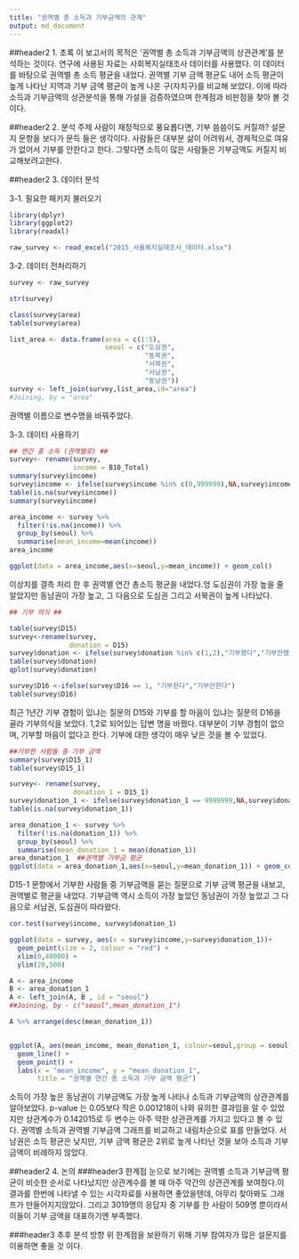 ---
title: "권역별 총 소득과 기부금액의 관계"
output: md_document
---

##header2 1. 초록 
이 보고서의 목적은 '권역별 총 소득과 기부금액의 상관관계'를 분석하는 것이다. 연구에 사용된 자료는 사회복지실태조사 데이터를 사용했다. 이 데이터를 바탕으로 권역별 총 소득 평균을 내었다. 권역별 기부 금액 평균도 내어 소득 평균이 높게 나타난 지역과 기부 금액 평균이 높게 나온 구(자치구)를 비교해 보았다. 이에 따라 소득과 기부금액의 상관분석을 통해 가설을 검증하였으며 한계점과 비판점을 찾아 볼 것이다.

##header2 2. 분석 주제
사람이 재정적으로 풍요롭다면, 기부 씀씀이도 커질까? 설문지 문항을 보다가 문득 들은 생각이다. 사람들은 대부분 삶이 어려워서, 경제적으로 여유가 없어서 기부를 안한다고 한다. 그렇다면 소득이 많은 사람들은 기부금액도 커질지 비교해보려고한다.

##header2 3. 데이터 분석

3-1. 필요한 패키지 불러오기
```{r}

library(dplyr)
library(ggplot2)
library(readxl)

raw_survey <- read_excel("2015_서울복지실태조사_데이터.xlsx")
```

3-2. 데이터 전처리하기
```{r}
survey <- raw_survey

str(survey)

class(survey$area)
table(survey$area)

list_area <- data.frame(area = c(1:5),
                        seoul = c("도심권",
                                  "동북권",
                                  "서북권",
                                  "서남권",
                                  "동남권"))
survey <- left_join(survey,list_area,id="area")
#Joining, by = "area"
```
권역별 이름으로 변수명을 바꿔주었다.

3-3. 데이터 사용하기
```{r}
## 연간 총 소득 (권역별로) ##
survey<- rename(survey,
                income = B10_Total)
summary(survey$income)
survey$income <- ifelse(survey$income %in% c(0,999999),NA,survey$income)
table(is.na(survey$income))
summary(survey$income)

area_income <- survey %>% 
  filter(!is.na(income)) %>% 
  group_by(seoul) %>% 
  summarise(mean_income=mean(income))
area_income

ggplot(data = area_income,aes(x=seoul,y=mean_income)) + geom_col()

```
이상치를 결측 처리 한 후 권역별 연간 총소득 평균을 내었다.엉
도심권이 가장 높을 줄 알았지만 동남권이 가장 높고, 그 다음으로 도심권 그리고 서북권이 높게 나타났다.
```{r}
## 기부 의식 ##

table(survey$D15)
survey<-rename(survey,
               donation = D15)
survey$donation <- ifelse(survey$donation %in% c(1,2),"기부했다","기부안했다")
table(survey$donation)
qplot(survey$donation)

survey$D16 <-ifelse(survey$D16 == 1, "기부한다","기부안한다")
table(survey$D16)

```
최근 1년간 기부 경험이 있냐는 질문의 D15와 기부를 할 마음이 있냐는 질문의 D16을 골라 기부의식을 보았다. 1,2로 되어있는 답변 명을 바꿨다.
대부분이 기부 경험이 없으며, 기부할 마음이 없다고 한다.
기부에 대한 생각이 매우 낮은 것을 볼 수 있었다.
```{r}
##기부한 사람들 중 기부 금액
summary(survey$D15_1)
table(survey$D15_1)

survey<- rename(survey,
                donation_1 = D15_1)
survey$donation_1 <- ifelse(survey$donation_1 == 9999999,NA,survey$donation_1)
table(is.na(survey$donation_1))

area_donation_1 <- survey %>% 
  filter(!is.na(donation_1)) %>% 
  group_by(seoul) %>% 
  summarise(mean_donation_1 = mean(donation_1))
area_donation_1  ##권역별 기부금 평균
ggplot(data = area_donation_1,aes(x=seoul,y=mean_donation_1)) + geom_col()
```
D15-1 문항에서 기부한 사람들 중 기부금액을 묻는 질문으로 기부 금액 평균을 내보고, 권역별로 평균을 내었다. 기부금액 역시 소득이 가장 높았던 동남권이 가장 높았고 그 다음으로 서남권, 도심권이 따라왔다.
```{r}
cor.test(survey$income, survey$donation_1)

ggplot(data = survey, aes(x = survey$income,y=survey$donation_1))+
  geom_point(size = 2, colour = "red") +
  xlim(0,40000) +
  ylim(20,500)

A <- area_income
B <- area_donation_1
A <- left_join(A, B , id = "seoul")
##Joining, by - c("seoul",mean_donation_1")

A %>% arrange(desc(mean_donation_1))


ggplot(A, aes(mean_income, mean_donation_1, colour=seoul,group = seoul)) +
  geom_line() +
  geom_point() +
  labs(x = "mean_income", y = "mean_donation_1", 
       title = "권역별 연간 총 소득과 기부 금액 평균")
```
소득이 가장 높은 동남권이 기부금액도 가장 높게 나타나 소득과 기부금액의 상관관계를 알아보았다. p-value 는 0.05보다 작은 0.001218이 나와 유의한 결과임을 알 수 있었지만 상관계수가 0.142015로 두 변수는 아주 약한 상관관계를 가지고 있다고 볼 수 있다.
권역별 소득과 권역별 기부금액 그래프를 비교하고 내림차순으로 표를 만들었다. 서남권은 소득 평균은 낮지만, 기부 금액 평균은 2위로 높게 나타난 것을 보아 소득과 기부금액이 비례하지 않았다.

##header2 4. 논의
###header3 한계점 
눈으로 보기에는 권역별 소득과 기부금액 평균이 비슷한 순서로 나타났지만 상관계수를 볼 때 아주 약간의 상관관계를 보여줬다.이 결과를 한번에 나타낼 수 있는 시각자료를 사용하면 좋았을텐데, 아무리 찾아봐도 그래프가 만들어지지않았다. 그리고 3019명의 응답자 중 기부를 한 사람이 509명 뿐이라서 이들이 기부 금액을 대표하기엔 부족했다.

###header3 추후 분석 방향 
위 한계점을 보완하기 위해 기부 참여자가 많은 설문지를 이용하면 좋을 것 이다.